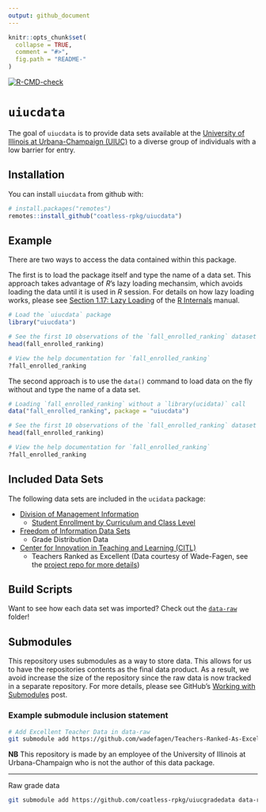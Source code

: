 ```yaml
---
output: github_document
---
```


<!-- README.md is generated from README.Rmd. Please edit that file -->

```r
knitr::opts_chunk$set(
  collapse = TRUE,
  comment = "#>",
  fig.path = "README-"
)
```


<!-- badges: start -->
[![R-CMD-check](https://github.com/illinois-r/uiucdata/actions/workflows/R-CMD-check.yaml/badge.svg)](https://github.com/illinois-r/uiucdata/actions/workflows/R-CMD-check.yaml)
<!-- badges: end -->

# `uiucdata`

The goal of `uiucdata` is to provide data sets available at the
[University of Illinois at Urbana-Champaign (UIUC)](http://illinois.edu/) 
to a diverse group of individuals with a low barrier for entry.

## Installation

You can install `uiucdata` from github with:

```r
# install.packages("remotes")
remotes::install_github("coatless-rpkg/uiucdata")
```

## Example

There are two ways to access the data contained within this package. 

The first is to load the package itself and type the name of a data set.
This approach takes advantage of _R_'s lazy loading mechansim, which avoids
loading the data until it is used in _R_ session. For details on 
how lazy loading works, please see [Section 1.17: Lazy Loading](https://cran.r-project.org/doc/manuals/r-release/R-ints.html#Lazy-loading)
of the [R Internals](https://cran.r-project.org/doc/manuals/r-release/R-ints.html)
manual.

```r
# Load the `uiucdata` package
library("uiucdata")

# See the first 10 observations of the `fall_enrolled_ranking` dataset
head(fall_enrolled_ranking)

# View the help documentation for `fall_enrolled_ranking`
?fall_enrolled_ranking
```

The second approach is to use the `data()` command to load data on the 
fly without and type the name of a data set.

```r
# Loading `fall_enrolled_ranking` without a `library(ucidata)` call
data("fall_enrolled_ranking", package = "uiucdata")

# See the first 10 observations of the `fall_enrolled_ranking` dataset
head(fall_enrolled_ranking)

# View the help documentation for `fall_enrolled_ranking`
?fall_enrolled_ranking
```


## Included Data Sets

The following data sets are included in the `ucidata` package:

- [Division of Management Information](http://www.dmi.illinois.edu/)
    - [Student Enrollment by Curriculum and Class Level](http://www.dmi.illinois.edu/stuenr/#class)
- [Freedom of Information Data Sets](https://www.uillinois.edu/cms/One.aspx?portalId=1324&pageId=171041)
    - Grade Distribution Data
- [Center for Innovation in Teaching and Learning (CITL)](http://citl.illinois.edu/)
    - Teachers Ranked as Excellent (Data courtesy of Wade-Fagen, see the [project repo for more details](https://github.com/wadefagen/Teachers-Ranked-As-Excellent-UIUC))

## Build Scripts

Want to see how each data set was imported? 
Check out the [`data-raw`](https://github.com/coatless-rpkg/uiucdata/tree/master/data-raw) folder!

## Submodules

This repository uses submodules as a way to store data. This allows for us
to have the repositories contents as the final data product. As a result, 
we avoid increase the size of the repository since the raw data is now tracked
in a separate repository. For more details, please see GitHub's [Working with Submodules ](https://github.com/blog/2104-working-with-submodules) post.


### Example submodule inclusion statement

```bash
# Add Excellent Teacher Data in data-raw
git submodule add https://github.com/wadefagen/Teachers-Ranked-As-Excellent-UIUC data-raw/excellent-teachers
```

**NB** This repository is made by an employee of the University of Illinois at
Urbana-Champaign who is not the author of this data package.

----

Raw grade data

```bash
git submodule add https://github.com/coatless-rpkg/uiucgradedata data-raw/grade-dist
```
